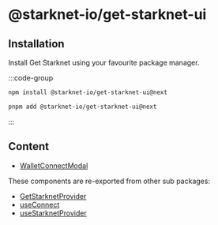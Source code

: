 # @starknet-io/get-starknet-ui

## Installation

Install Get Starknet using your favourite package manager.

:::code-group

```bash [npm]
npm install @starknet-io/get-starknet-ui@next
```

```bash [pnpm]
pnpm add @starknet-io/get-starknet-ui@next
```

:::


## Content

 - [WalletConnectModal](/ui/WalletConnectModal)

These components are re-exported from other sub packages:

 - [GetStarknetProvider](/modal/GetStarknetProvider)
 - [useConnect](/modal/useConnect)
 - [useStarknetProvider](/modal/useStarknetProvider)

